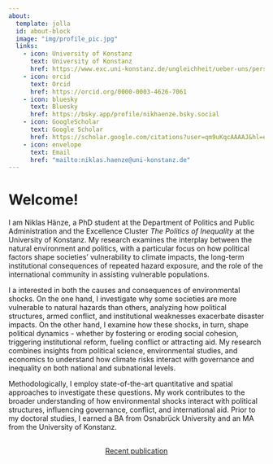 ---
about:
  template: jolla
  id: about-block
  image: "img/profile_pic.jpg"
  links:
    - icon: University of Konstanz
      text: University of Konstanz
      href: https://www.exc.uni-konstanz.de/ungleichheit/ueber-uns/personen/alle-clustermitglieder/haenze-niklas/
    - icon: orcid
      text: Orcid
      href: https://orcid.org/0000-0003-4626-7061
    - icon: bluesky
      text: Bluesky
      href: https://bsky.app/profile/nikhaenze.bsky.social
    - icon: GoogleScholar
      text: Google Scholar
      href: https://scholar.google.com/citations?user=qm9uKqcAAAAJ&hl=en&oi=ao
    - icon: envelope
      text: Email
      href: "mailto:niklas.haenze@uni-konstanz.de"  
---

::: {#about-block}
:::

# Welcome!

I am Niklas Hänze, a PhD student at the Department of Politics and Public Administration and the Excellence Cluster <i> The Politics of Inequality </i> at the University of Konstanz. My research examines the interplay between the natural environment and politics, with a particular focus on how political factors shape societies' vulnerability to climate impacts, the long-term institutional consequences of repeated hazard exposure, and the role of the international community in assisting vulnerable populations.

I a interested in both the causes and consequences of environmental shocks. On the one hand, I investigate why some societies are more vulnerable to natural hazards than others, analyzing how political structures, armed conflict, and institutional weaknesses exacerbate disaster impacts. On the other hand, I examine how these shocks, in turn, shape political dynamics - whether by fostering or eroding social cohesion, triggering institutional reform, fueling conflict or attracting aid. My research combines insights from political science, environmental studies, and economics to understand how climate risks interact with governance and inequality on both national and subnational levels.

Methodologically, I employ state-of-the-art quantitative and spatial approaches to investigate these questions. My work contributes to the broader understanding of how environmental shocks interact with political structures, influencing governance, conflict, and international aid. Prior to my doctoral studies, I earned a BA from Osnabrück University and an MA from the University of Konstanz.



```{=html}
<div  style="margin: 30px; text-align: center;">
<a class="btn btn-primary" href="https://journals.sagepub.com/doi/full/10.1177/00223433241265028" role="button" target="_blank" style="padding: 15px 30px;">Recent publication</a>
</div>
```

